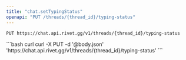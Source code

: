 ```yaml
---
title: "chat.setTypingStatus"
openapi: "PUT /threads/{thread_id}/typing-status"
---
```


```
PUT https://chat.api.rivet.gg/v1/threads/{thread_id}/typing-status
```


<RequestExample>
```bash curl
curl -X PUT -d '@body.json' 'https://chat.api.rivet.gg/v1/threads/{thread_id}/typing-status'
```
</RequestExample>
